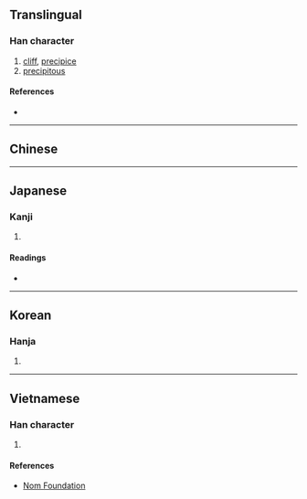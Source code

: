 {{also|崖}}
{{character info/new}}
==Translingual==

===Han character===
{{Han char|rn=46|rad=山|as=08|sn=11|four=|canj=UMGG,XUMGG|ids=⿰山厓}}

# [[cliff]], [[precipice]]
# [[precipitous]]

====References====
* {{Han ref|kx=0314.070|dkj=08179|dj=0614.240|hdz=10778.070|uh=5D15|ud=23829}}

----

==Chinese==
{{zh-see|崖|v}}

----

==Japanese==

===Kanji===
{{ja-kanji|grade=|rs=山08}}

# {{defn|lang=ja|sort=山08}}

====Readings====
* {{ja-readings
|goon=げ
|kanon=がい
|kun=がけ-
}}

----

==Korean==

===Hanja===
{{ko-hanja|hangeul=애|rv=ae|mr=ae}}

# {{defn|lang=ko|sort=山08}}

----

==Vietnamese==

===Han character===
{{vi-hantu|rs=山08|nhai}}

# {{defn|lang=vi|sort=山08}}

====References====
* [http://nomfoundation.org/common/nom_details.php?codepoint=5d15 Nom Foundation]